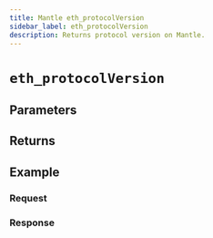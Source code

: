 ```yaml
---
title: Mantle eth_protocolVersion
sidebar_label: eth_protocolVersion
description: Returns protocol version on Mantle.
---
```




# `eth_protocolVersion`

<Description />

## Parameters


<Params />

## Returns


<Returns />

## Example


<Example />

### Request


<Request />

### Response


<Response />
